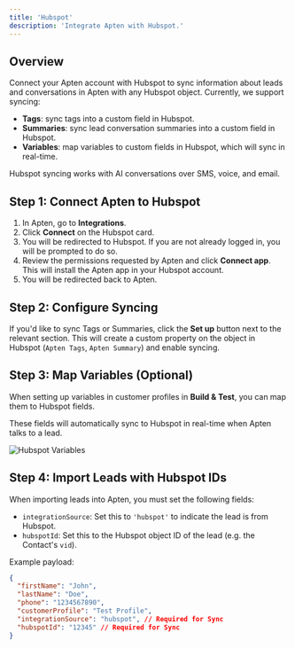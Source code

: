 ```yaml
---
title: 'Hubspot'
description: 'Integrate Apten with Hubspot.'
---
```


## Overview

Connect your Apten account with Hubspot to sync information about leads and conversations in Apten with any Hubspot object. Currently, we support syncing:

- **Tags**: sync tags into a custom field in Hubspot.
- **Summaries**: sync lead conversation summaries into a custom field in Hubspot.
- **Variables**: map variables to custom fields in Hubspot, which will sync in real-time.

Hubspot syncing works with AI conversations over SMS, voice, and email.

## Step 1: Connect Apten to Hubspot

1. In Apten, go to **Integrations**.
2. Click **Connect** on the Hubspot card.
3. You will be redirected to Hubspot. If you are not already logged in, you will be prompted to do so.
4. Review the permissions requested by Apten and click **Connect app**. This will install the Apten app in your Hubspot account.
5. You will be redirected back to Apten.

## Step 2: Configure Syncing

If you'd like to sync Tags or Summaries, click the **Set up** button next to the relevant section. This will create a custom property on the object in Hubspot (`Apten Tags`, `Apten Summary`) and enable syncing.

## Step 3: Map Variables (Optional)

When setting up variables in customer profiles in **Build & Test**, you can map them to Hubspot fields.

These fields will automatically sync to Hubspot in real-time when Apten talks to a lead.

![Hubspot Variables](/images/hubspot-variables.png)

## Step 4: Import Leads with Hubspot IDs

When importing leads into Apten, you must set the following fields:

- `integrationSource`: Set this to `'hubspot'` to indicate the lead is from Hubspot.
- `hubspotId`: Set this to the Hubspot object ID of the lead (e.g. the Contact's `vid`).

Example payload:

```json
{
  "firstName": "John",
  "lastName": "Doe",
  "phone": "1234567890",
  "customerProfile": "Test Profile",
  "integrationSource": "hubspot", // Required for Sync
  "hubspotId": "12345" // Required for Sync
}
```
